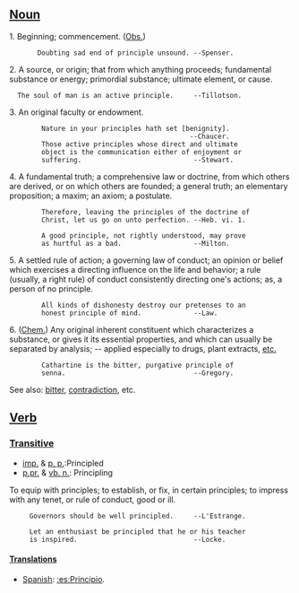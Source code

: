 ==[[Noun]]==
1. Beginning; commencement. ([[Obs.]])
        Doubting sad end of principle unsound. --Spenser.

2. A source, or origin; that from which anything proceeds;   fundamental substance or energy; primordial substance; ultimate element, or cause.

   The soul of man is an active principle.     --Tillotson.

3. An original faculty or endowment.
         Nature in your principles hath set [benignity].
                                              --Chaucer.
         Those active principles whose direct and ultimate
         object is the communication either of enjoyment or
         suffering.                            --Stewart.

4. A fundamental truth; a comprehensive law or doctrine, from    which others are derived, or on which others are founded;  a general truth; an elementary proposition; a maxim; an axiom; a postulate.

         Therefore, leaving the principles of the doctrine of
         Christ, let us go on unto perfection. --Heb. vi. 1.

         A good principle, not rightly understood, may prove
         as hurtful as a bad.                  --Milton.

5. A settled rule of action; a governing law of conduct; an   opinion or belief which exercises a directing influence on the life and behavior; a rule (usually, a right rule) of conduct consistently directing one's actions; as, a person of no principle.

         All kinds of dishonesty destroy our pretenses to an
         honest principle of mind.             --Law.

6. ([[Chem.]]) Any original inherent constituent which   characterizes a substance, or gives it its essential properties, and which can usually be separated by analysis; -- applied especially to drugs, plant extracts, [[etc.]]

         Cathartine is the bitter, purgative principle of
         senna.                                --Gregory.

See also: [[bitter]], [[contradiction]], etc.

==[[Verb]]==

===[[Transitive]]===
*[[imp.]] & [[p. p.]]:Principled
*[[p.pr.]] & [[vb. n.]]: Principling

To equip with principles; to establish, or fix, in certain principles; to impress with any tenet, or rule of conduct, good or ill.

      Governors should be well principled.     --L'Estrange.

      Let an enthusiast be principled that he or his teacher
      is inspired.                             --Locke.
 
====[[Translation]]s==== 

*[[Spanish]]: [[:es:Principio]].